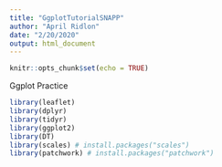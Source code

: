```yaml
---
title: "GgplotTutorialSNAPP"
author: "April Ridlon"
date: "2/20/2020"
output: html_document
---
```


```r
knitr::opts_chunk$set(echo = TRUE)
```

Ggplot Practice


```r
library(leaflet)
library(dplyr)
library(tidyr)
library(ggplot2)
library(DT)
library(scales) # install.packages("scales")
library(patchwork) # install.packages("patchwork")
```

